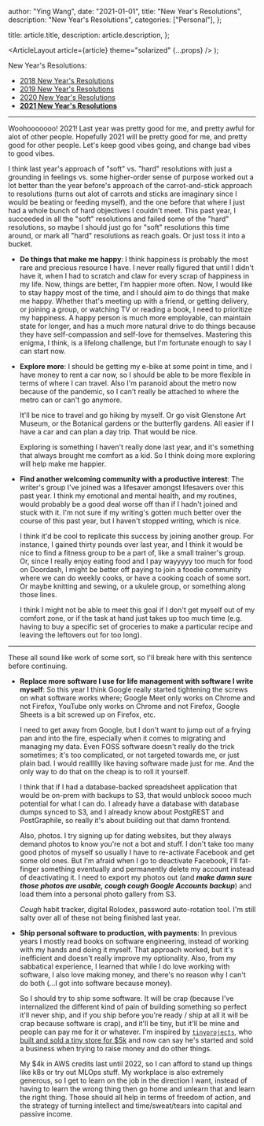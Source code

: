 
  author: "Ying Wang",
  date: "2021-01-01",
  title: "New Year's Resolutions",
  description: "New Year's Resolutions",
  categories: ["Personal"],
};

  title: article.title,
  description: article.description,
};

  <ArticleLayout article={article} theme="solarized" {...props} />
);

New Year's Resolutions:

- [2018 New Year's Resolutions](/posts/2018/01/01/new_years_resolutions)
- [2019 New Year's Resolutions](/posts/2019/01/01/new_years_resolutions)
- [2020 New Year's Resolutions](/posts/2020/01/01/new_years_resolutions)
- [**2021 New Year's Resolutions**](/posts/2021/01/01/new_years_resolutions)

---

Woohooooooo! 2021! Last year was pretty good for me, and pretty awful for alot
of other people. Hopefully 2021 will be pretty good for me, and pretty good for
other people. Let's keep good vibes going, and change bad vibes to good vibes.

I think last year's approach of "soft" vs. "hard" resolutions with just a
grounding in feelings vs. some higher-order sense of purpose worked out a lot
better than the year before's approach of the carrot-and-stick approach to
resolutions (turns out alot of carrots and sticks are imaginary since I would be
beating or feeding myself), and the one before that where I just had a whole
bunch of hard objectives I couldn't meet. This past year, I succeeded in all the
"soft" resolutions and failed some of the "hard" resolutions, so maybe I should
just go for "soft" resolutions this time around, or mark all "hard" resolutions
as reach goals. Or just toss it into a bucket.

- **Do things that make me happy**: I think happiness is probably the most rare
  and precious resource I have. I never really figured that until I didn't have
  it, when I had to scratch and claw for every scrap of happiness in my life.
  Now, things are better, I'm happier more often. Now, I would like to stay
  happy most of the time, and I should aim to do things that make me happy.
  Whether that's meeting up with a friend, or getting delivery, or joining a
  group, or watching TV or reading a book, I need to prioritize my happiness. A
  happy person is much more employable, can maintain state for longer, and has a
  much more natural drive to do things because they have self-compassion and
  self-love for themselves. Mastering this enigma, I think, is a lifelong
  challenge, but I'm fortunate enough to say I can start now.

- **Explore more**: I should be getting my e-bike at some point in time, and I
  have money to rent a car now, so I should be able to be more flexible in terms
  of where I can travel. Also I'm paranoid about the metro now because of the
  pandemic, so I can't really be attached to where the metro can or can't go
  anymore.

  It'll be nice to travel and go hiking by myself. Or go visit Glenstone Art
  Museum, or the Botanical gardens or the butterfly gardens. All easier if I
  have a car and can plan a day trip. That would be nice.

  Exploring is something I haven't really done last year, and it's something
  that always brought me comfort as a kid. So I think doing more exploring will
  help make me happier.

- **Find another welcoming community with a productive interest**: The writer's
  group I've joined was a lifesaver amongst lifesavers over this past year. I
  think my emotional and mental health, and my routines, would probably be a
  good deal worse off than if I hadn't joined and stuck with it. I'm not sure if
  my writing's gotten much better over the course of this past year, but I
  haven't stopped writing, which is nice.

  I think it'd be cool to replicate this success by joining another group. For
  instance, I gained thirty pounds over last year, and I think it would be nice
  to find a fitness group to be a part of, like a small trainer's group. Or,
  since I really enjoy eating food and I pay wayyyyy too much for food on
  Doordash, I might be better off paying to join a foodie community where we can
  do weekly cooks, or have a cooking coach of some sort. Or maybe knitting and
  sewing, or a ukulele group, or something along those lines.

  I think I might not be able to meet this goal if I don't get myself out of my
  comfort zone, or if the task at hand just takes up too much time (e.g. having
  to buy a specific set of groceries to make a particular recipe and leaving the
  leftovers out for too long).

---

These all sound like work of some sort, so I'll break here with this sentence
before continuing.

- **Replace more software I use for life management with software I write
  myself**: So this year I think Google really started tightening the screws on
  what software works where; Google Meet only works on Chrome and not Firefox,
  YouTube only works on Chrome and not Firefox, Google Sheets is a bit screwed
  up on Firefox, etc.

  I need to get away from Google, but I don't want to jump out of a frying pan
  and into the fire, especially when it comes to migrating and managing my data.
  Even FOSS software doesn't really do the trick sometimes; it's too
  complicated, or not targeted towards me, or just plain bad. I would reallllly
  like having software made just for me. And the only way to do that on the
  cheap is to roll it yourself.

  I think that if I had a database-backed spreadsheet application that would be
  on-prem with backups to S3, that would unblock soooo much potential for what I
  can do. I already have a database with database dumps synced to S3, and I
  already know about PostgREST and PostGraphile, so really it's about building
  out that damn frontend.

  Also, photos. I try signing up for dating websites, but they always demand
  photos to know you're not a bot and stuff. I don't take too many good photos
  of myself so usually I have to re-activate Facebook and get some old ones. But
  I'm afraid when I go to deactivate Facebook, I'll fat-finger something
  eventually and permanently delete my account instead of deactivating it. I
  need to export my photos out (and **_make damn sure those photos are usable,
  cough cough Google Accounts backup_**) and load them into a personal photo
  gallery from S3.

  _Cough_ habit tracker, digital Rolodex, password auto-rotation tool. I'm still
  salty over all of these not being finished last year.

- **Ship personal software to production, with payments**: In previous years I
  mostly read books on software engineering, instead of working with my hands
  and doing it myself. That approach worked, but it's inefficient and doesn't
  really improve my optionality. Also, from my sabbatical experience, I learned
  that while I do love working with software, I also love making money, and
  there's no reason why I can't do both (...I got into software because money).

  So I should try to ship some software. It will be crap (because I've
  internalized the different kind of pain of building something so perfect it'll
  never ship, and if you ship before you're ready / ship at all it will be crap
  because software is crap), and it'll be tiny, but it'll be mine and people can
  pay me for it or whatever. I'm inspired by
  [`tinyprojects`](https://tinyprojects.dev/), who [built and sold a tiny store
  for $5k](https://tinyprojects.dev/posts/selling_a_tiny_project) and now can
  say he's started and sold a business when trying to raise money and do other
  things.

  My $4k in AWS credits last until 2022, so I can afford to stand up things like
  k8s or try out MLOps stuff. My workplace is also extremely generous, so I get
  to learn on the job in the direction I want, instead of having to learn the
  wrong thing then go home and unlearn that and learn the right thing. Those
  should all help in terms of freedom of action, and the strategy of turning
  intellect and time/sweat/tears into capital and passive income.
